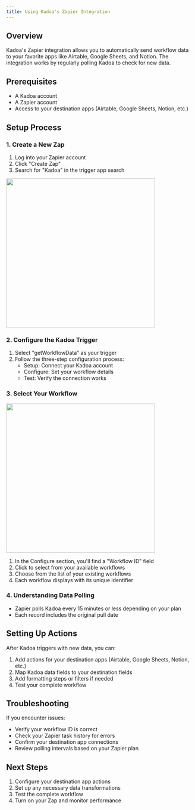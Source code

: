 ```yaml
---
title: Using Kadoa's Zapier Integration
---
```


## Overview

Kadoa's Zapier integration allows you to automatically send workflow data to your favorite apps like Airtable, Google Sheets, and Notion. The integration works by regularly polling Kadoa to check for new data.

## Prerequisites

- A Kadoa account
- A Zapier account
- Access to your destination apps (Airtable, Google Sheets, Notion, etc.)

## Setup Process

### 1. Create a New Zap

1. Log into your Zapier account
2. Click "Create Zap"
3. Search for "Kadoa" in the trigger app search

<img src="/images/zapier/step-1.png" width="400" />

### 2. Configure the Kadoa Trigger

1. Select "getWorkflowData" as your trigger
2. Follow the three-step configuration process:
   - Setup: Connect your Kadoa account
   - Configure: Set your workflow details
   - Test: Verify the connection works

### 3. Select Your Workflow

<img src="/images/zapier/step-2.png" width="400" />

1. In the Configure section, you'll find a "Workflow ID" field
2. Click to select from your available workflows
3. Choose from the list of your existing workflows
4. Each workflow displays with its unique identifier

### 4. Understanding Data Polling

- Zapier polls Kadoa every 15 minutes or less depending on your plan
- Each record includes the original pull date

## Setting Up Actions

After Kadoa triggers with new data, you can:

1. Add actions for your destination apps (Airtable, Google Sheets, Notion, etc.)
2. Map Kadoa data fields to your destination fields
3. Add formatting steps or filters if needed
4. Test your complete workflow

## Troubleshooting

If you encounter issues:

- Verify your workflow ID is correct
- Check your Zapier task history for errors
- Confirm your destination app connections
- Review polling intervals based on your Zapier plan

## Next Steps

1. Configure your destination app actions
2. Set up any necessary data transformations
3. Test the complete workflow
4. Turn on your Zap and monitor performance
